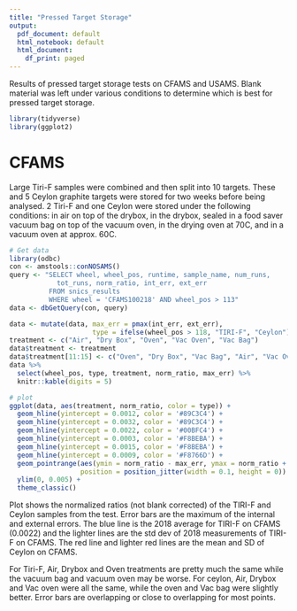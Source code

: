 ```yaml
---
title: "Pressed Target Storage"
output:
  pdf_document: default
  html_notebook: default
  html_document:
    df_print: paged
---
```


Results of pressed target storage tests on CFAMS and USAMS. Blank material was left under various conditions to determine which is best for pressed target storage.


```r
library(tidyverse)
library(ggplot2)
```


# CFAMS

Large Tiri-F samples were combined and then split into 10 targets. These and 5 Ceylon graphite targets were stored for two weeks before being analysed. 2 Tiri-F and one Ceylon were stored under the following conditions: in air on top of the drybox, in the drybox, sealed in a food saver vacuum bag on top of the vacuum oven, in the drying oven at 70C, and in a vacuum oven at approx. 60C.

```r
# Get data
library(odbc)
con <- amstools::conNOSAMS()
query <- "SELECT wheel, wheel_pos, runtime, sample_name, num_runs, 
            tot_runs, norm_ratio, int_err, ext_err
          FROM snics_results
          WHERE wheel = 'CFAMS100218' AND wheel_pos > 113"
data <- dbGetQuery(con, query)

data <- mutate(data, max_err = pmax(int_err, ext_err), 
                     type = ifelse(wheel_pos > 118, "TIRI-F", "Ceylon"))
treatment <- c("Air", "Dry Box", "Oven", "Vac Oven", "Vac Bag")
data$treatment <- treatment
data$treatment[11:15] <- c("Oven", "Dry Box", "Vac Bag", "Air", "Vac Oven")
data %>%
  select(wheel_pos, type, treatment, norm_ratio, max_err) %>%
  knitr::kable(digits = 5)
```

```r
# plot
ggplot(data, aes(treatment, norm_ratio, color = type)) +
  geom_hline(yintercept = 0.0012, color = '#89C3C4') +
  geom_hline(yintercept = 0.0032, color = '#89C3C4') +
  geom_hline(yintercept = 0.0022, color = '#00BFC4') +
  geom_hline(yintercept = 0.0003, color = '#F8BEBA') +
  geom_hline(yintercept = 0.0015, color = '#F8BEBA') +
  geom_hline(yintercept = 0.0009, color = '#F8766D') +
  geom_pointrange(aes(ymin = norm_ratio - max_err, ymax = norm_ratio + max_err), 
                  position = position_jitter(width = 0.1, height = 0)) +
  ylim(0, 0.005) +
  theme_classic()
```

Plot shows the normalized ratios (not blank corrected) of the TIRI-F and Ceylon samples from the test. Error bars are the maximum of the internal and external errors. The blue line is the 2018 average for TIRI-F on CFAMS (0.0022) and the lighter lines are the std dev of 2018 measurements of TIRI-F on CFAMS. The red line and lighter red lines are the mean and SD of Ceylon on CFAMS.

For Tiri-F, Air, Drybox and Oven treatments are pretty much the same while the vacuum bag and vacuum oven may be worse. For ceylon, Air, Drybox and Vac oven were all the same, while the oven and Vac bag were slightly better. Error bars are overlapping or close to overlapping for most points.